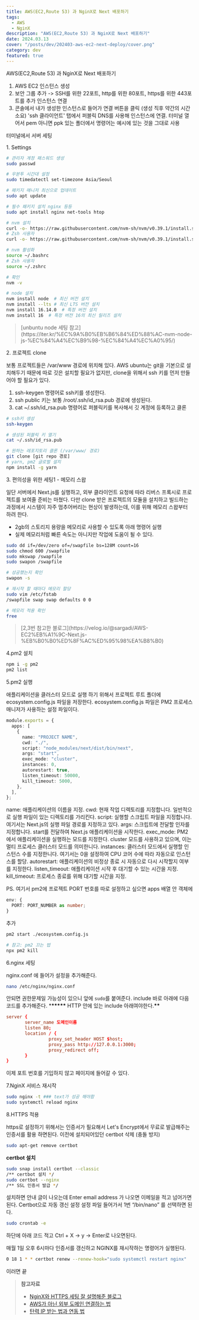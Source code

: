 ```yaml
---
title: AWS(EC2,Route 53) 과 NginX로 Next 배포하기
tags:
  - AWS
  - NginX
description: "AWS(EC2,Route 53) 과 NginX로 Next 배포하기"
date: 2024.03.13
cover: "/posts/dev/202403-aws-ec2-next-deploy/cover.png"
category: dev
featured: true
---
```


<Heading type="h2">AWS(EC2,Route 53) 과 NginX로 Next 배포하기</Heading>

1. AWS EC2 인스턴스 생성
2. 보안 그룹 추가 -> SSH를 위한 22포트, http를 위한 80포트, https를 위한 443포트를 추가
   인스턴스 연결
3. 콘솔에서 내가 생성한 인스턴스로 들어가 연결 버튼을 클릭 (생성 직후 약간의 시간 소요)
   'ssh 클라이언트' 탭에서 퍼블릭 DNS를 사용해 인스턴스에 연결. 터미널 열어서 pem 아니면 ppk 있는 폴더에서 명령어는 예시에 있는 것을 그대로 사용

<Heading type="h3">터미널에서 서버 세팅</Heading>

<Heading type="h4">1. Settings</Heading>

```bash
# 관리자 계정 패스워드 생성
sudo passwd

# 우분투 시간대 설정
sudo timedatectl set-timezone Asia/Seoul

# 패키지 매니저 최신으로 업데이트
sudo apt update

# 필수 패키지 설치 nginx 등등
sudo apt install nginx net-tools htop

# nvm 설치
curl -o- https://raw.githubusercontent.com/nvm-sh/nvm/v0.39.1/install.sh | bash
# Zsh 사용자
curl -o- https://raw.githubusercontent.com/nvm-sh/nvm/v0.39.1/install.sh | zsh

# nvm 활성화
source ~/.bashrc
# Zsh 사용자
source ~/.zshrc

# 확인
nvm -v

# node 설치
nvm install node  # 최신 버전 설치
nvm install --lts # 최신 LTS 버전 설치
nvm install 16.14.0  # 특정 버전 설치
nvm install 16  # 특정 버전 16의 최신 릴리즈 설치
```

<Blockquote type="info">
  [unbuntu node 세팅
  참고](https://iter.kr/%EC%9A%B0%EB%B6%84%ED%88%AC-nvm-node-js-%EC%84%A4%EC%B9%98-%EC%84%A4%EC%A0%95/)
</Blockquote>

<Heading type="h4">2. 프로젝트 clone</Heading>

보통 프로젝트들은 /var/www 경로에 위치해 있다. AWS ubuntu는 git을 기본으로 설치해두기 때문에 따로 깃은 설치할 필요가 없지만, clone을 위해서 ssh 키를 먼저 만들어야 할 필요가 있다.

1. ssh-keygen 명령어로 ssh키를 생성한다.
2. ssh public 키는 보통 /root/.ssh/id_rsa.pub 경로에 생성된다.
3. cat ~/.ssh/id_rsa.pub 명령어로 퍼블릭키를 복사해서 깃 계정에 등록하고 클론

```bash
# ssh키 생성
ssh-keygen

# 생성된 퍼블릭 키 열기
cat ~/.ssh/id_rsa.pub

# 원하는 레포지토리 클론 (/var/www/ 경로)
git clone [git repo 경로]
# yarn, pm2 글로벌 설치
npm install -g yarn
```

<Heading type="h4">3. 편의성을 위한 세팅1 - 메모리 스왑</Heading>

일단 서버에서 Next.js를 실행하고, 외부 클라이언트 요청에 따라 리버스 프록시로 프로젝트를 보여줄 준비는 마쳤다.
다만 clone 받은 프로젝트의 모듈을 설치하고 빌드하는 과정에서 시스템이 자주 멈추어버리는 현상이 발생하는데, 이를 위해 메모리 스왑부터 하려 한다.

- 2gb의 스토리지 용량을 메모리로 사용할 수 있도록 아래 명령어 실행
- 실제 메모리처럼 빠른 속도는 아니지만 작업에 도움이 될 수 있다.

```bash
sudo dd if=/dev/zero of=/swapfile bs=128M count=16
sudo chmod 600 /swapfile
sudo mkswap /swapfile
sudo swapon /swapfile

# 성공했는지 확인
swapon -s

# 재시작 할 때마다 메모리 할당
sudo vim /etc/fstab
/swapfile swap swap defaults 0 0

# 메모리 적용 확인
free
```

<Blockquote type="info">
  [2,3번 참고한
  블로그](https://velog.io/@sargadi/AWS-EC2%EB%A1%9C-Next.js-%EB%B0%B0%ED%8F%AC%ED%95%98%EA%B8%B0)
</Blockquote>

<Heading type="h4">4.pm2 설치</Heading>

```bash
npm i -g pm2
pm2 list
```

<Heading type="h4">5.pm2 실행</Heading>

애플리케이션을 클러스터 모드로 실행 하기 위해서 프로젝트 루트 폴더에 ecosystem.config.js 파일을 저장한다. ecosystem.config.js 파일은 PM2 프로세스 매니저가 사용하는 설정 파일이다.

```ts
module.exports = {
  apps: [
    {
      name: "PROJECT NAME",
      cwd: "./",
      script: "node_modules/next/dist/bin/next",
      args: "start",
      exec_mode: "cluster",
      instances: 0,
      autorestart: true,
      listen_timeout: 50000,
      kill_timeout: 5000,
    },
  ],
};
```

name: 애플리케이션의 이름을 지정.
cwd: 현재 작업 디렉토리를 지정합니다. 일반적으로 실행 파일이 있는 디렉토리를 가리킨다.
script: 실행할 스크립트 파일을 지정합니다. 여기서는 Next.js의 실행 파일 경로를 지정하고 있다.
args: 스크립트에 전달할 인자를 지정합니다. start를 전달하여 Next.js 애플리케이션을 시작한다.
exec_mode: PM2에서 애플리케이션을 실행하는 모드를 지정한다. cluster 모드를 사용하고 있으며, 이는 멀티 프로세스 클러스터 모드를 의미한니다.
instances: 클러스터 모드에서 실행할 인스턴스 수를 지정한니다. 여기서는 0을 설정하여 CPU 코어 수에 따라 자동으로 인스턴스를 할당.
autorestart: 애플리케이션의 비정상 종료 시 자동으로 다시 시작할지 여부를 지정한다.
listen_timeout: 애플리케이션 시작 후 대기할 수 있는 시간을 지정.
kill_timeout: 프로세스 종료를 위해 대기할 시간을 지정.

PS. 여기서 pm2에 프로젝트 PORT 번호를 따로 설정하고 싶으면 apps 배열 안 객체에

```ts
env: {
  PORT: PORT_NUMBER as number;
}
```

추가

```bash
pm2 start ./ecosystem.config.js

# 참고: pm2 끄는 법
npx pm2 kill
```

<Heading type="h4">6.nginx 세팅</Heading>

nginx.conf 에 들어가 설정을 추가해준다.

```bash
nano /etc/nginx/nginx.conf
```

안되면 권한문제일 가능성이 있으니 앞에 `sudo`를 붙여준다.
include 바로 아래에 다음 코드를 추가해준다. \***\*\*\*\*\*** HTTP 안에 있는 include 아래여야한다.**\*\***

```conf
server {
       server_name 도메인이름
       listen 80;
       location / {
                proxy_set_header HOST $host;
                proxy_pass http://127.0.0.1:3000;
                proxy_redirect off;
       }
}
```

이제 포트 번호를 기입하지 않고 페이지에 들어갈 수 있다.

<Heading type="h4">7.NginX 서비스 재시작</Heading>

```bash
sudo nginx -t ### text가 성공 해야함
sudo systemctl reload nginx
```

<Heading type="h4">8.HTTPS 적용</Heading>

https로 설정하기 위해서는 인증서가 필요해서 Let's Encrypt에서 무료로 발급해주는 인증서를 활용 하면된다.
이전에 설치되어있던 certbot 삭제 (충돌 방지)

```bash
sudo apt-get remove certbot
```

**certbot 설치**

```bash
sudo snap install certbot --classic
/** certbot 설치 */
sudo certbot --nginx
/** SSL 인증서 발급 */
```

설치하면 안내 글이 나오는데
Enter email address 가 나오면 이메일을 적고 넘어가면 된다.
Certbot으로 자동 갱신 설정
설정 파일 들어가서 1번 “/bin/nano” 를 선택하면 된다.

```bash
sudo crontab -e
```

하단에 아래 코드 적고 Ctrl + X -> y -> Enter로 나오면된다.

매월 1일 오후 6시마다 인증서를 갱신하고 NGINX를 재시작하는 명령어가 실행된다.

```bash
0 18 1 * * certbot renew --renew-hook="sudo systemctl restart nginx"
```

<Heading type="h3">이러면 끝</Heading>

<Blockquote type="info">
  <strong>참고자료</strong>
  <ul>
    <li>
      <a
        target="_blank"
        href="https://minsunblog.com/blog/feb5216bbc6642659a61a78a8af07db7"
      >
        NginX와 HTTPS 세팅 잘 설명해준 블로그
      </a>
    </li>
    <li>
      <a
        target="_blank"
        href="https://rustywhite404.github.io/aws/2022/02/23/Aws-route53/"
      >
        AWS가 아닌 외부 도메인 연결하는 법
      </a>
    </li>
    <li>
      <a
        target="_blank"
        href="https://velog.io/@m1njae/AWS-%ED%83%84%EB%A0%A5%EC%A0%81-IP-%EC%A3%BC%EC%86%8C-%EC%84%A4%EC%A0%95"
      >
        탄력 IP 받는 법과 연동 법
      </a>
    </li>
  </ul>
</Blockquote>
